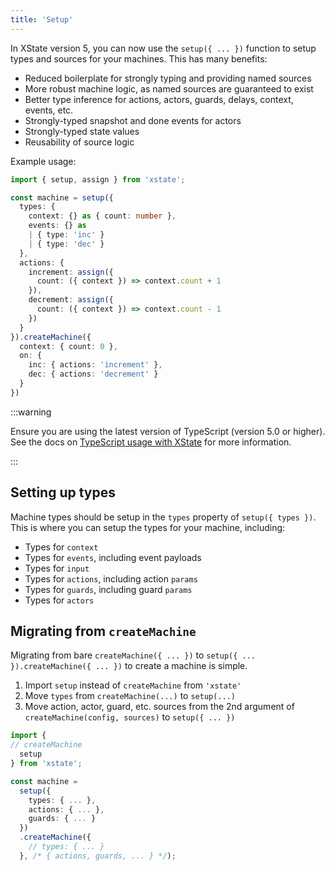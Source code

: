 ```yaml
---
title: 'Setup'
---
```


In XState version 5, you can now use the `setup({ ... })` function to setup types and sources for your machines. This has many benefits:

- Reduced boilerplate for strongly typing and providing named sources
- More robust machine logic, as named sources are guaranteed to exist
- Better type inference for actions, actors, guards, delays, context, events, etc.
- Strongly-typed snapshot and done events for actors
- Strongly-typed state values
- Reusability of source logic

Example usage:

```ts
import { setup, assign } from 'xstate';

const machine = setup({
  types: {
    context: {} as { count: number },
    events: {} as 
    | { type: 'inc' }
    | { type: 'dec' }
  },
  actions: {
    increment: assign({
      count: ({ context }) => context.count + 1
    }),
    decrement: assign({
      count: ({ context }) => context.count - 1
    })
  }
}).createMachine({
  context: { count: 0 },
  on: {
    inc: { actions: 'increment' },
    dec: { actions: 'decrement' }
  }
})
```

:::warning

Ensure you are using the latest version of TypeScript (version 5.0 or higher). See the docs on [TypeScript usage with XState](./typescript.mdx) for more information.

:::

## Setting up types

Machine types should be setup in the `types` property of `setup({ types })`. This is where you can setup the types for your machine, including:

- Types for `context`
- Types for `events`, including event payloads
- Types for `input`
- Types for `actions`, including action `params`
- Types for `guards`, including guard `params`
- Types for `actors`



## Migrating from `createMachine`

Migrating from bare `createMachine({ ... })` to `setup({ ... }).createMachine({ ... })` to create a machine is simple.

1. Import `setup` instead of `createMachine` from `'xstate'`
1. Move `types` from `createMachine(...)` to `setup(...)`
1. Move action, actor, guard, etc. sources from the 2nd argument of `createMachine(config, sources)` to `setup({ ... })`

```ts
import {
// createMachine
  setup
} from 'xstate';

const machine =
  setup({
    types: { ... },
    actions: { ... },
    guards: { ... }
  })
  .createMachine({
    // types: { ... }
  }, /* { actions, guards, ... } */);
```
